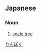 ==Japanese==
{{ja-kanjitab|りん|ぼく|yomi=o}}

===Noun===
{{ja-noun|りんぼく|リンボク}}

# [[scale tree]]

[[Category:ja:Trees|りんぼく]]